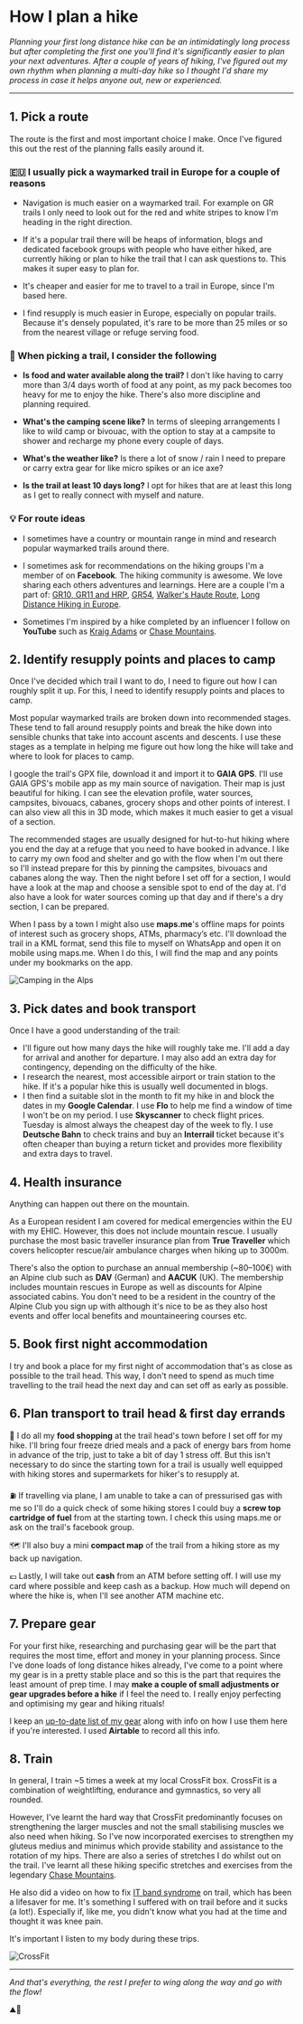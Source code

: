 
<Helmet>
  <title>How I plan a hike | Alizeh Khan</title>
</Helmet>

# How I plan a hike

<Container>

*Planning your first long distance hike can be an intimidatingly long process but after completing the first one you'll find it's significantly easier to plan your next adventures. After a couple of years of hiking, I've figured out my own rhythm when planning a multi-day hike so I thought I'd share my process in case it helps anyone out, new or experienced.*

---

## 1. Pick a route

The route is the first and most important choice I make. Once I've figured this out the rest of the planning falls easily around it.

### 🇪🇺 I usually pick a waymarked trail in Europe for a couple of reasons

- Navigation is much easier on a waymarked trail. For example on GR trails I only need to look out for the red and white stripes to know I'm heading in the right direction.

- If it's a popular trail there will be heaps of information, blogs and dedicated facebook groups with people who have either hiked, are currently hiking or plan to hike the trail that I can ask questions to. This makes it super easy to plan for.

- It's cheaper and easier for me to travel to a trail in Europe, since I'm based here.

- I find resupply is much easier in Europe, especially on popular trails. Because it's densely populated, it's rare to be more than 25 miles or so from the nearest village or refuge serving food.

### 👀 When picking a trail, I consider the following

- **Is food and water available along the trail?** I don't like having to carry more than 3/4 days worth of food at any point, as my pack becomes too heavy for me to enjoy the hike. There's also more discipline and planning required.

- **What's the camping scene like?** In terms of sleeping arrangements I like to wild camp or bivouac, with the option to stay at a campsite to shower and recharge my phone every couple of days.

- **What's the weather like?** Is there a lot of snow / rain I need to prepare or carry extra gear for like micro spikes or an ice axe?

- **Is the trail at least 10 days long?** I opt for hikes that are at least this long as I get to really connect with myself and nature.

### 💡 For route ideas

<AppCard image='/assets/facebook.png' name='facebook' />

- I sometimes have a country or mountain range in mind and research popular waymarked trails around there.

- I sometimes ask for recommendations on the hiking groups I'm a member of on **Facebook**. The hiking community is awesome. We love sharing each others adventures and learnings. Here are a couple I'm a part of: [GR10, GR11 and HRP](https://www.facebook.com/groups/1671391736504649), [GR54](https://www.facebook.com/groups/EcrinsGR54), [Walker's Haute Route](https://www.facebook.com/groups/walkershauteroute), [Long Distance Hiking in Europe](https://www.facebook.com/groups/1758402431125086).

- Sometimes I'm inspired by a hike completed by an influencer I follow on **YouTube** such as [Kraig Adams](https://www.youtube.com/@kraigadams/videos) or [Chase Mountains](https://www.youtube.com/@ChaseMountains).

## 2. Identify resupply points and places to camp

<div className='flex flex-wrap gap-2'>
  <AppCard image='/assets/gaia.png' name='GAIA GPS' link='https://www.gaiagps.com/' />
  <AppCard image='/assets/mapsme.png' name='maps.me' link='https://maps.me/' />
</div>

Once I've decided which trail I want to do, I need to figure out how I can roughly split it up. For this, I need to identify resupply points and places to camp.

Most popular waymarked trails are broken down into recommended stages. These tend to fall around resupply points and break the hike down into sensible chunks that take into account ascents and descents. I use these stages as a template in helping me figure out how long the hike will take and where to look for places to camp.

I google the trail's GPX file, download it and import it to **GAIA GPS**. I'll use GAIA GPS's mobile app as my main source of navigation. Their map is just beautiful for hiking. I can see the elevation profile, water sources, campsites, bivouacs, cabanes, grocery shops and other points of interest. I can also view all this in 3D mode, which makes it much easier to get a visual of a section.

The recommended stages are usually designed for hut-to-hut hiking where you end the day at a refuge that you need to have booked in advance. I like to carry my own food and shelter and go with the flow when I'm out there so I'll instead prepare for this by pinning the campsites, bivouacs and cabanes along the way. Then the night before I set off for a section, I would have a look at the map and choose a sensible spot to end of the day at. I'd also have a look for water sources coming up that day and if there's a dry section, I can be prepared.

When I pass by a town I might also use **maps.me**'s offline maps for points of interest such as grocery shops, ATMs, pharmacy’s etc. I'll download the trail in a KML format, send this file to myself on WhatsApp and open it on mobile using maps.me. When I do this, I will find the map and any points under my bookmarks on the app.

![Camping in the Alps](/assets/camping.png)

## 3. Pick dates and book transport

<div className='flex flex-wrap gap-2'>
  <AppCard image='/assets/skyscanner.png' name='Skyscanner' link='https://www.skyscanner.com/' />
  <AppCard image='/assets/db.png' name='DB Navigator' link='https://www.bahn.de/service/mobile/db-navigator' />
  <AppCard image='/assets/interrail.png' name='Interrail' link='https://www.interrail.eu/de/interrail-passes/global-pass' />
  <AppCard image='/assets/gcal.png' name='Google Calendar' />
  <AppCard image='/assets/flo.png' name='Flo' link='https://flo.health/' />
</div>

Once I have a good understanding of the trail:

- I'll figure out how many days the hike will roughly take me. I'll add a day for arrival and another for departure. I may also add an extra day for contingency, depending on the difficulty of the hike.
- I research the nearest, most accessible airport or train station to the hike. If it's a popular hike this is usually well documented in blogs.
- I then find a suitable slot in the month to fit my hike in and block the dates in my **Google Calendar**. I use **Flo** to help me find a window of time I won't be on my period. I use **Skyscanner** to check flight prices. Tuesday is almost always the cheapest day of the week to fly. I use **Deutsche Bahn** to check trains and buy an **Interrail** ticket because it's often cheaper than buying a return ticket and provides more flexibility and extra days to travel.

## 4. Health insurance

<div className='flex flex-wrap gap-2'>
  <AppCard image='/assets/truetraveller.png' name='True Traveller' link='https://www.truetraveller.com/' />
  <AppCard image='/assets/dav.jpg' name='DAV' link='https://www.alpenverein.de/verband/dav-mitglied-werden' />
</div>

Anything can happen out there on the mountain.

As a European resident I am covered for medical emergencies within the EU with my EHIC. However, this does not include mountain rescue. I usually purchase the most basic traveller insurance plan from **True Traveller** which covers helicopter rescue/air ambulance charges when hiking up to 3000m.

There's also the option to purchase an annual membership (~80–100€) with an Alpine club such as **DAV** (German) and **AACUK** (UK). The membership includes mountain rescues in Europe as well as discounts for Alpine associated cabins. You don't need to be a resident in the country of the Alpine Club you sign up with although it's nice to be as they also host events and offer local benefits and mountaineering courses etc.

## 5. Book first night accommodation

I try and book a place for my first night of accommodation that's as close as possible to the trail head. This way, I don't need to spend as much time travelling to the trail head the next day and can set off as early as possible.

## 6. Plan transport to trail head & first day errands

🥜 I do all my **food shopping** at the trail head's town before I set off for my hike. I'll bring four freeze dried meals and a pack of energy bars from home in advance of the trip, just to take a bit of day 1 stress off. But this isn't necessary to do since the starting town for a trail is usually well equipped with hiking stores and supermarkets for hiker's to resupply at.

⛽️ If travelling via plane, I am unable to take a can of pressurised gas with me so I'll do a quick check of some hiking stores I could buy a **screw top cartridge of fuel** from at the starting town. I check this using maps.me or ask on the trail's facebook group.

🗺️ I'll also buy a mini **compact map** of the trail from a hiking store as my back up navigation.

💶 Lastly, I will take out **cash** from an ATM before setting off. I will use my card where possible and keep cash as a backup. How much will depend on where the hike is, when I'll see another ATM machine etc.

## 7. Prepare gear

<AppCard image='/assets/airtable.png' name='Airtable' link='https://airtable.com' />

For your first hike, researching and purchasing gear will be the part that requires the most time, effort and money in your planning process. Since I've done loads of long distance hikes already, I've come to a point where my gear is in a pretty stable place and so this is the part that requires the least amount of prep time. I may **make a couple of small adjustments or gear upgrades before a hike** if I feel the need to. I really enjoy perfecting and optimising my gear and hiking rituals!

I keep an [up-to-date list of my gear](/blog/hiking-gear) along with info on how I use them here if you're interested. I used **Airtable** to record all this info.

## 8. Train

In general, I train ~5 times a week at my local CrossFit box. CrossFit is a combination of weightlifting, endurance and gymnastics, so very all rounded.

However, I've learnt the hard way that CrossFit predominantly focuses on strengthening the larger muscles and not the small stabilising muscles we also need when hiking. So I've now incorporated exercises to strengthen my gluteus medius and minimus which provide stability and assistance to the rotation of my hips. There are also a series of stretches I do whilst out on the trail. I've learnt all these hiking specific stretches and exercises from the legendary [Chase Mountains](https://www.youtube.com/watch?v=WQauQv4uDLs).

He also did a video on how to fix [IT band syndrome](https://www.youtube.com/watch?v=bGsOfRH4UEI) on trail, which has been a lifesaver for me. It's something I suffered with on trail before and it sucks (a lot!). Especially if, like me, you didn't know what you had at the time and thought it was knee pain.

It's important I listen to my body during these trips.

![CrossFit](/assets/crossfit.png)

---

*And that's everything, the rest I prefer to wing along the way and go with the flow!*

⛰️🥾
</Container>
